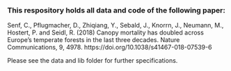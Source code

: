 ### This respository holds all data and code of the following paper:

Senf, C., Pflugmacher, D., Zhiqiang, Y., Sebald, J., Knorrn, J., Neumann, M., Hostert, P. and Seidl, R. (2018) Canopy mortality has doubled across Europe’s temperate forests in the last three decades. Nature Communications, 9, 4978. https://doi.org/10.1038/s41467-018-07539-6

Please see the data and lib folder for further specifications.

